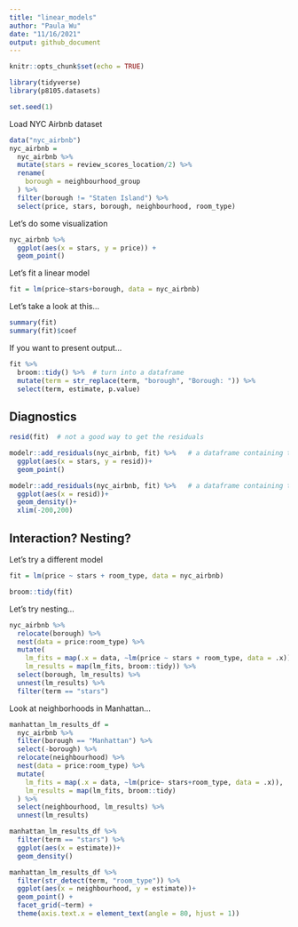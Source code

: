 ```yaml
---
title: "linear_models"
author: "Paula Wu"
date: "11/16/2021"
output: github_document
---
```


```r
knitr::opts_chunk$set(echo = TRUE)
```

```r
library(tidyverse)
library(p8105.datasets)

set.seed(1)
```

Load NYC Airbnb dataset
```r
data("nyc_airbnb")
nyc_airbnb = 
  nyc_airbnb %>% 
  mutate(stars = review_scores_location/2) %>% 
  rename(
    borough = neighbourhood_group
  ) %>% 
  filter(borough != "Staten Island") %>% 
  select(price, stars, borough, neighbourhood, room_type)

```

Let's do some visualization
```r
nyc_airbnb %>% 
  ggplot(aes(x = stars, y = price)) + 
  geom_point()
```

Let's fit a linear model
```r
fit = lm(price~stars+borough, data = nyc_airbnb)
```

Let's take a look at this...
```r
summary(fit)
summary(fit)$coef
```

If you want to present output...
```r
fit %>% 
  broom::tidy() %>%  # turn into a dataframe
  mutate(term = str_replace(term, "borough", "Borough: ")) %>% 
  select(term, estimate, p.value)
```

## Diagnostics
```r
resid(fit)  # not a good way to get the residuals

modelr::add_residuals(nyc_airbnb, fit) %>%   # a dataframe containing the residuals
  ggplot(aes(x = stars, y = resid))+
  geom_point()

modelr::add_residuals(nyc_airbnb, fit) %>%   # a dataframe containing the residuals
  ggplot(aes(x = resid))+
  geom_density()+
  xlim(-200,200)
```

## Interaction? Nesting?

Let's try a different model
```r
fit = lm(price ~ stars + room_type, data = nyc_airbnb)

broom::tidy(fit)
```

Let's try nesting...
```r
nyc_airbnb %>% 
  relocate(borough) %>% 
  nest(data = price:room_type) %>% 
  mutate(
    lm_fits = map(.x = data, ~lm(price ~ stars + room_type, data = .x)),
    lm_results = map(lm_fits, broom::tidy)) %>% 
  select(borough, lm_results) %>% 
  unnest(lm_results) %>% 
  filter(term == "stars")
```

Look at neighborhoods in Manhattan...
```r
manhattan_lm_results_df =
  nyc_airbnb %>% 
  filter(borough == "Manhattan") %>% 
  select(-borough) %>% 
  relocate(neighbourhood) %>% 
  nest(data = price:room_type) %>% 
  mutate(
    lm_fits = map(.x = data, ~lm(price~ stars+room_type, data = .x)),
    lm_results = map(lm_fits, broom::tidy)
  ) %>% 
  select(neighbourhood, lm_results) %>% 
  unnest(lm_results)

manhattan_lm_results_df %>% 
  filter(term == "stars") %>% 
  ggplot(aes(x = estimate))+
  geom_density()

manhattan_lm_results_df %>% 
  filter(str_detect(term, "room_type")) %>% 
  ggplot(aes(x = neighbourhood, y = estimate))+
  geom_point() +
  facet_grid(~term) +
  theme(axis.text.x = element_text(angle = 80, hjust = 1))
```




